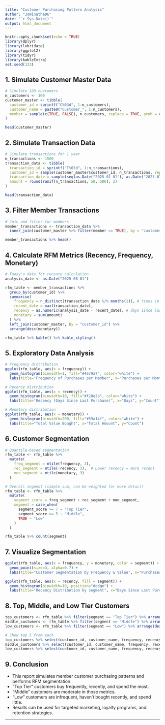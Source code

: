 ```yaml
---
title: "Customer Purchasing Pattern Analysis"
author: "JoWinatha96"
date: "`r Sys.Date()`"
output: html_document
---
```


```r
knitr::opts_chunk$set(echo = TRUE)
library(dplyr)
library(lubridate)
library(ggplot2)
library(tidyr)
library(kableExtra)
set.seed(123)
```

## 1. Simulate Customer Master Data

```r
# Simulate 100 customers
n_customers <- 100
customer_master <- tibble(
  customer_id = sprintf("C%03d", 1:n_customers),
  customer_name = paste0("Customer_", 1:n_customers),
  member = sample(c(TRUE, FALSE), n_customers, replace = TRUE, prob = c(0.7, 0.3))
)

head(customer_master)
```

## 2. Simulate Transaction Data

```r
# Simulate transactions for 1 year
n_transactions <- 1500
transaction_data <- tibble(
  transaction_id = sprintf("T%05d", 1:n_transactions),
  customer_id = sample(customer_master$customer_id, n_transactions, replace = TRUE),
  transaction_date = sample(seq(as.Date("2025-01-01"), as.Date("2025-07-31"), by="day"), n_transactions, replace = TRUE),
  amount = round(runif(n_transactions, 50, 500), 2)
)

head(transaction_data)
```

## 3. Filter Member Transactions

```r
# Join and filter for members
member_transactions <- transaction_data %>%
  inner_join(customer_master %>% filter(member == TRUE), by = "customer_id")

member_transactions %>% head()
```

## 4. Calculate RFM Metrics (Recency, Frequency, Monetary)

```r
# Today's date for recency calculation
analysis_date <- as.Date("2025-08-01")

rfm_table <- member_transactions %>%
  group_by(customer_id) %>%
  summarise(
    frequency = n_distinct(transaction_date %/% months(1)), # times in a month
    recent_date = max(transaction_date),
    recency = as.numeric(analysis_date - recent_date), # days since last purchase
    monetary = sum(amount)
  ) %>%
  left_join(customer_master, by = "customer_id") %>%
  arrange(desc(monetary))

rfm_table %>% kable() %>% kable_styling()
```

## 5. Exploratory Data Analysis

```r
# Frequency distribution
ggplot(rfm_table, aes(x = frequency)) +
  geom_histogram(binwidth=1, fill="#4e79a7", color="white") +
  labs(title="Frequency of Purchases per Member", x="Purchases per Month", y="Count")

# Recency distribution
ggplot(rfm_table, aes(x = recency)) +
  geom_histogram(binwidth=10, fill="#f28e2b", color="white") +
  labs(title="Recency (Days Since Last Purchase)", x="Days", y="Count")

# Monetary distribution
ggplot(rfm_table, aes(x = monetary)) +
  geom_histogram(binwidth=200, fill="#59a14f", color="white") +
  labs(title="Total Value Bought", x="Total Amount", y="Count")
```

## 6. Customer Segmentation

```r
# Quantile-based segmentation
rfm_table <- rfm_table %>%
  mutate(
    freq_segment = ntile(frequency, 3),
    rec_segment = ntile(-recency, 3),  # Lower recency = more recent
    mon_segment = ntile(monetary, 3)
  )

# Overall segment (simple sum, can be weighted for more detail)
rfm_table <- rfm_table %>%
  mutate(
    segment_score = freq_segment + rec_segment + mon_segment,
    segment = case_when(
      segment_score >= 7 ~ "Top Tier",
      segment_score >= 5 ~ "Middle",
      TRUE ~ "Low"
    )
  )

rfm_table %>% count(segment)
```

## 7. Visualize Segmentation

```r
ggplot(rfm_table, aes(x = frequency, y = monetary, color = segment)) +
  geom_point(size=3, alpha=0.7) +
  labs(title="Customer Segmentation by Frequency & Value", x="Purchases per Month", y="Total Amount")

ggplot(rfm_table, aes(x = recency, fill = segment)) +
  geom_histogram(binwidth=10, position="dodge") +
  labs(title="Recency Distribution by Segment", x="Days Since Last Purchase", y="Count")
```

## 8. Top, Middle, and Low Tier Customers

```r
top_customers <- rfm_table %>% filter(segment == "Top Tier") %>% arrange(desc(monetary))
middle_customers <- rfm_table %>% filter(segment == "Middle") %>% arrange(desc(monetary))
low_customers <- rfm_table %>% filter(segment == "Low") %>% arrange(desc(monetary))

# Show top 5 from each
top_customers %>% select(customer_id, customer_name, frequency, recency, monetary) %>% head() %>% kable()
middle_customers %>% select(customer_id, customer_name, frequency, recency, monetary) %>% head() %>% kable()
low_customers %>% select(customer_id, customer_name, frequency, recency, monetary) %>% head() %>% kable()
```

## 9. Conclusion

- This report simulates member customer purchasing patterns and performs RFM segmentation.
- "Top Tier" customers buy frequently, recently, and spend the most.
- "Middle" customers are moderate in those metrics.
- "Low" customers are infrequent, haven't bought recently, and spend little.
- Results can be used for targeted marketing, loyalty programs, and retention strategies.

---
